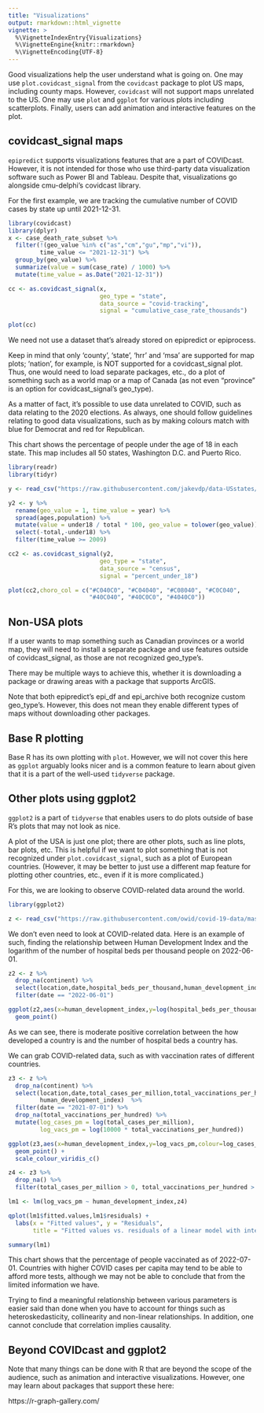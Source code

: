 ```yaml
---
title: "Visualizations"
output: rmarkdown::html_vignette
vignette: >
  %\VignetteIndexEntry{Visualizations}
  %\VignetteEngine{knitr::rmarkdown}
  %\VignetteEncoding{UTF-8}
---
```


Good visualizations help the user understand what is going on. One may use
`plot.covidcast_signal` from the `covidcast` package to plot US maps, including
county maps. However, `covidcast` will not support maps unrelated to the US.
One may use `plot` and `ggplot` for various plots
including scatterplots. Finally, users can add animation and interactive
features on the plot.

## covidcast_signal maps

`epipredict` supports visualizations features that are a part of COVIDcast.
However, it is not intended for
those who use third-party data visualization software such as Power BI and
Tableau. Despite that, visualizations go alongside cmu-delphi's covidcast
library.

For the first example, we are tracking the cumulative number of COVID cases
by state up until 2021-12-31.

```r
library(covidcast)
library(dplyr)
x <- case_death_rate_subset %>%
  filter(!(geo_value %in% c("as","cm","gu","mp","vi")),
         time_value <= "2021-12-31") %>%
  group_by(geo_value) %>%
  summarize(value = sum(case_rate) / 1000) %>%
  mutate(time_value = as.Date("2021-12-31"))

cc <- as.covidcast_signal(x,
                          geo_type = "state",
                          data_source = "covid-tracking",
                          signal = "cumulative_case_rate_thousands")

plot(cc)
```

We need not use a dataset that's already stored on epipredict or epiprocess.

Keep in mind that only 'county', 'state', 'hrr' and 'msa' are supported
for map plots; 'nation', for example, is NOT supported for a covidcast_signal 
plot. Thus, one would need to load separate packages, etc., do a plot of
something such as a world map or a map of Canada (as not even "province"
is an option for covidcast_signal's geo_type).

As a matter of fact, it's possible to use data unrelated to COVID,
such as data relating to the 2020 elections. As always, one should follow
guidelines relating to good data visualizations, such as by making colours
match with blue for Democrat and red for Republican.

This chart shows the percentage of people under the age of 18 in each state.
This map includes all 50 states, Washington D.C. and Puerto Rico.

```r
library(readr)
library(tidyr)

y <- read_csv("https://raw.githubusercontent.com/jakevdp/data-USstates/master/state-population.csv")

y2 <- y %>%
  rename(geo_value = 1, time_value = year) %>%
  spread(ages,population) %>%
  mutate(value = under18 / total * 100, geo_value = tolower(geo_value)) %>%
  select(-total,-under18) %>%
  filter(time_value >= 2009)

cc2 <- as.covidcast_signal(y2,
                          geo_type = "state",
                          data_source = "census",
                          signal = "percent_under_18")

plot(cc2,choro_col = c("#C040C0", "#C04040", "#C08040", "#C0C040",
                       "#40C040", "#40C0C0", "#4040C0"))
```

## Non-USA plots

If a user wants to map something such as Canadian provinces or a world map,
they will need to install a separate package and use features outside of
covidcast_signal, as those are not recognized geo_type's.

There may be multiple ways to achieve this, whether it is downloading a package
or drawing areas with a package that supports ArcGIS.

Note that both epipredict's epi_df and epi_archive both recognize custom
geo_type's. However, this does not mean they enable different types of maps
without downloading other packages.

## Base R plotting

Base R has its own plotting with `plot`. However, we will not cover this here
as `ggplot` arguably looks nicer and is a common feature to learn about given
that it is a part of the well-used `tidyverse` package.

## Other plots using ggplot2

`ggplot2` is a part of `tidyverse` that enables users to do plots outside of
base R's plots that may not look as nice.

A plot of the USA is just one plot; there are other plots, such as line plots,
bar plots, etc. This is helpful if we want to plot something that is not
recognized under `plot.covidcast_signal`, such as a plot of European countries.
(However, it may be better to just use a different map feature for plotting
other countries, etc., even if it is more complicated.)

For this, we are looking to observe COVID-related data around the world.

```r
library(ggplot2)

z <- read_csv("https://raw.githubusercontent.com/owid/covid-19-data/master/public/data/owid-covid-data.csv")
```

We don't even need to look at COVID-related data. Here is an example of such,
finding the relationship between Human Development Index and the logarithm of
the number of hospital beds per thousand people on 2022-06-01.

```r
z2 <- z %>%
  drop_na(continent) %>%
  select(location,date,hospital_beds_per_thousand,human_development_index) %>%
  filter(date == "2022-06-01") 

ggplot(z2,aes(x=human_development_index,y=log(hospital_beds_per_thousand))) +
  geom_point()
```
As we can see, there is moderate
positive correlation between the how developed a country is and the number
of hospital beds a country has.

We can grab COVID-related data, such as with vaccination rates of different
countries.

```r
z3 <- z %>%
  drop_na(continent) %>%
  select(location,date,total_cases_per_million,total_vaccinations_per_hundred,
         human_development_index)  %>%
  filter(date == "2021-07-01") %>%
  drop_na(total_vaccinations_per_hundred) %>%
  mutate(log_cases_pm = log(total_cases_per_million),
         log_vacs_pm = log(10000 * total_vaccinations_per_hundred))

ggplot(z3,aes(x=human_development_index,y=log_vacs_pm,colour=log_cases_pm)) +
  geom_point() +
  scale_colour_viridis_c()

z4 <- z3 %>%
  drop_na() %>%
  filter(total_cases_per_million > 0, total_vaccinations_per_hundred > 0)

lm1 <- lm(log_vacs_pm ~ human_development_index,z4)

qplot(lm1$fitted.values,lm1$residuals) +
  labs(x = "Fitted values", y = "Residuals",
       title = "Fitted values vs. residuals of a linear model with interaction")

summary(lm1)
```
This chart shows that the percentage of people vaccinated as of 2022-07-01.
Countries with higher COVID cases per capita may tend to be able to afford more
tests, although we may not be able to conclude that from the limited information
we have.

Trying to find a meaningful relationship between various parameters is easier
said than done when you have to account for things such as heteroskedasticity,
collinearity and non-linear relationships. In addition, one cannot conclude that
correlation implies causality.

## Beyond COVIDcast and ggplot2

Note that many things can be done with R that are beyond the scope of the
audience, such as animation and interactive visualizations. However, one may
learn about packages that support these here:

https://r-graph-gallery.com/
